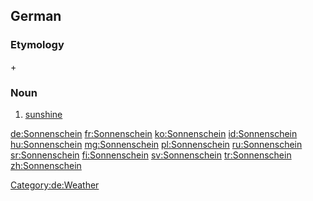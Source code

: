==German==
===Etymology===
{{term|Sonne||sun|lang=de}} + {{term|scheinen||to shine|lang=de}}

===Noun===
{{de-noun|m|Sonnenscheins|-}}
# [[sunshine]]
[[Category:de:Weather]]

[[de:Sonnenschein]]
[[fr:Sonnenschein]]
[[ko:Sonnenschein]]
[[id:Sonnenschein]]
[[hu:Sonnenschein]]
[[mg:Sonnenschein]]
[[pl:Sonnenschein]]
[[ru:Sonnenschein]]
[[sr:Sonnenschein]]
[[fi:Sonnenschein]]
[[sv:Sonnenschein]]
[[tr:Sonnenschein]]
[[zh:Sonnenschein]]